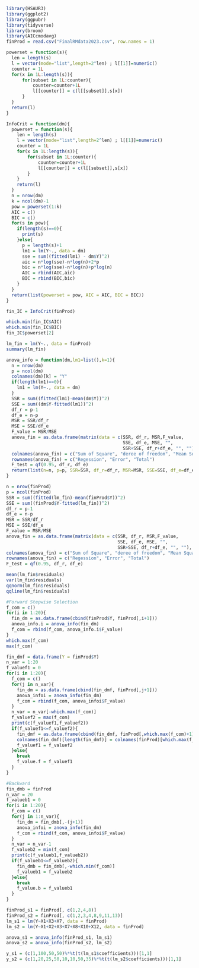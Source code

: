 ```r
library(HSAUR3)
library(ggplot2)
library(ggpubr)
library(tidyverse)
library(broom)
library(AICcmodavg)
finProd = read.csv("FinalRMdata2023.csv", row.names = 1)
```

```r
powerset = function(s){
  len = length(s)
  l = vector(mode="list",length=2^len) ; l[[1]]=numeric()
  counter = 1L
  for(x in 1L:length(s)){
      for(subset in 1L:counter){
          counter=counter+1L
          l[[counter]] = c(l[[subset]],s[x])
      }
  }
  return(l)
}

InfoCrit = function(dm){
  powerset = function(s){
    len = length(s)
    l = vector(mode="list",length=2^len) ; l[[1]]=numeric()
    counter = 1L
    for(x in 1L:length(s)){
        for(subset in 1L:counter){
            counter=counter+1L
            l[[counter]] = c(l[[subset]],s[x])
        }
    }
    return(l)
  }
  n = nrow(dm)
  k = ncol(dm)-1
  pow = powerset(1:k)
  AIC = c()
  BIC = c()
  for(s in pow){
    if(length(s)==0){
      print(s)
    }else{
      p = length(s)+1
      lm1 = lm(Y~., data = dm)
      sse = sum((fitted(lm1) - dm$Y)^2)
      aic = n*log(sse)-n*log(n)+2*p
      bic = n*log(sse)-n*log(n)+p*log(n)
      AIC = rbind(AIC,aic)
      BIC = rbind(BIC,bic)
    }
  }
  return(list(powerset = pow, AIC = AIC, BIC = BIC))
}
```

```r
fin_IC = InfoCrit(finProd)
```

```r
which.min(fin_IC$AIC)
which.min(fin_IC$BIC)
fin_IC$powerset[2]
```

```r
lm_fin = lm(Y~., data = finProd)
summary(lm_fin)
```

```r
anova_info = function(dm,lm1=list(),k=1){
  n = nrow(dm)
  p = ncol(dm)
  colnames(dm)[k] = "Y"
  if(length(lm1)==0){
    lm1 = lm(Y~., data = dm)
  }
  SSR = sum((fitted(lm1)-mean(dm$Y))^2)
  SSE = sum((dm$Y-fitted(lm1))^2)
  df_r = p-1
  df_e = n-p
  MSR = SSR/df_r
  MSE = SSE/df_e
  F_value = MSR/MSE
  anova_fin = as.data.frame(matrix(data = c(SSR, df_r, MSR,F_value,
                                            SSE, df_e, MSE, "",
                                            SSR+SSE, df_r+df_e, "", ""), ncol = 4, nrow = 3, byrow = T))
  colnames(anova_fin) = c("Sum of Square", "deree of freedom", "Mean Square",   "F-test")
  rownames(anova_fin) = c("Regession", "Error", "Total")
  F_test = qf(0.95, df_r, df_e)
  return(list(n=n, p=p, SSR=SSR, df_r=df_r, MSR=MSR, SSE=SSE, df_e=df_e, MSE=MSE, F_value=F_value, F_test=F_test, anova_table = anova_fin))
}

```

```r
n = nrow(finProd)
p = ncol(finProd)
SSR = sum((fitted(lm_fin)-mean(finProd$Y))^2)
SSE = sum((finProd$Y-fitted(lm_fin))^2)
df_r = p-1
df_e = n-p
MSR = SSR/df_r
MSE = SSE/df_e
F_value = MSR/MSE
anova_fin = as.data.frame(matrix(data = c(SSR, df_r, MSR,F_value,
                                          SSE, df_e, MSE, "",
                                          SSR+SSE, df_r+df_e, "", ""), ncol = 4, nrow = 3, byrow = T))
colnames(anova_fin) = c("Sum of Square", "deree of freedom", "Mean Square", "F-test")
rownames(anova_fin) = c("Regession", "Error", "Total")
F_test = qf(0.95, df_r, df_e)
```

```r
mean(lm_fin$residuals)
var(lm_fin$residuals)
qqnorm(lm_fin$residuals)
qqline(lm_fin$residuals)
```

```r
#Forward Stepwise Selection
f_com = c()
for(i in 1:20){
  fin_dm = as.data.frame(cbind(finProd$Y, finProd[,i+1]))
  anova_info.i = anova_info(fin_dm)
  f_com = rbind(f_com, anova_info.i$F_value)
}
which.max(f_com)
max(f_com)
```

```r
fin_dmf = data.frame(Y = finProd$Y)
n_var = 1:20
f_valuef1 = 0
for(i in 1:20){
  f_com = c()
  for(j in n_var){
    fin_dm = as.data.frame(cbind(fin_dmf, finProd[,j+1]))
    anova_infoi = anova_info(fin_dm)
    f_com = rbind(f_com, anova_infoi$F_value)
  }
  n_var = n_var[-which.max(f_com)]
  f_valuef2 = max(f_com)
  print(c(f_valuef1,f_valuef2))
  if(f_valuef1<=f_valuef2){
    fin_dmf = as.data.frame(cbind(fin_dmf, finProd[,which.max(f_com)+1]))
    colnames(fin_dmf)[length(fin_dmf)] = colnames(finProd)[which.max(f_com)+1]
    f_valuef1 = f_valuef2
  }else{
    break
    f_value.f = f_valuef1
  }
}
```

```r
#Backward
fin_dmb = finProd
n_var = 20
f_valueb1 = 0
for(i in 1:20){
  f_com = c()
  for(j in 1:n_var){
    fin_dm = fin_dmb[,-(j+1)]
    anova_infoi = anova_info(fin_dm)
    f_com = rbind(f_com, anova_infoi$F_value)
  }
  n_var = n_var-1
  f_valueb2 = min(f_com)
  print(c(f_valueb1,f_valueb2))
  if(f_valueb1<=f_valueb2){
    fin_dmb = fin_dmb[,-which.min(f_com)]
    f_valueb1 = f_valueb2
  }else{
    break
    f_value.b = f_valueb1
  }
}
```

```r
finProd_s1 = finProd[, c(1,2,4,8)]
finProd_s2 = finProd[, c(1,2,3,4,8,9,11,13)]
lm_s1 = lm(Y~X1+X3+X7, data = finProd)
lm_s2 = lm(Y~X1+X2+X3+X7+X8+X10+X12, data = finProd)
```

```r
anova_s1 = anova_info(finProd_s1, lm_s1)
anova_s2 = anova_info(finProd_s2, lm_s2)
```

```r
y_s1 = (c(1,100,50,50)%*%t(t(lm_s1$coefficients)))[1,1]
y_s2 = (c(1,20,25,50,10,10,50,35)%*%t(t(lm_s2$coefficients)))[1,1]
```